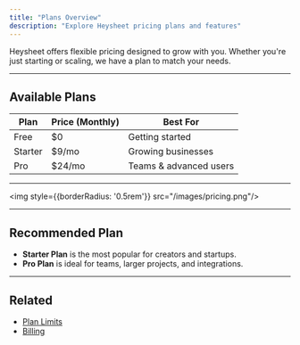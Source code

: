 ```yaml
---
title: "Plans Overview"
description: "Explore Heysheet pricing plans and features"
---
```


Heysheet offers flexible pricing designed to grow with you. Whether you're just starting or scaling, we have a plan to match your needs.

---

## Available Plans

| Plan     | Price (Monthly) | Best For                 |
|----------|------------------|--------------------------|
| Free     | $0              | Getting started          |
| Starter  | $9/mo           | Growing businesses       |
| Pro      | $24/mo          | Teams & advanced users   |

---

<img style={{borderRadius: '0.5rem'}} src="/images/pricing.png"/>

---

##  Recommended Plan

- **Starter Plan** is the most popular for creators and startups.
- **Pro Plan** is ideal for teams, larger projects, and integrations.

---

##  Related

- [Plan Limits](/account/limits)
- [Billing](/account/billing)
